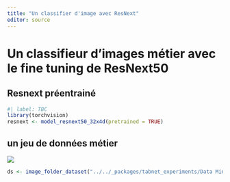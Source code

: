 ```yaml
---
title: "Un classifier d'image avec ResNext"
editor: source
---
```


# Un classifieur d'images métier avec le fine tuning de ResNext50

## Resnext préentrainé

```r
#| label: TBC
library(torchvision)
resnext <- model_resnext50_32x4d(pretrained = TRUE)
```

## un jeu de données métier

![](../../_packages/tabnet_experiments/Data Mining with R/data/Samples/MTLG.2005-05-24.H1/MTLG.2005-05-24.H1+B2_392.jpg)
```r
ds <- image_folder_dataset("../../_packages/tabnet_experiments/Data Mining with R/data/Training set")
```

